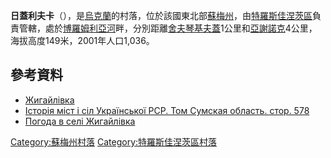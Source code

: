 {{coord|50|38|11|N|35|6|39|E|scale:100000|display=title}}

'''日蓋利夫卡'''（{{lang-uk|Жигайлівка}}），是[[烏克蘭|烏克蘭]]的村落，位於該國東北部[[蘇梅州|蘇梅州]]，由[[特羅斯佳涅茨區|特羅斯佳涅茨區]]負責管轄，處於[[博羅姆利亞河|博羅姆利亞河]]畔，分別距離[[舍夫琴基夫蓋|舍夫琴基夫蓋]]1公里和[[亞謝諾克|亞謝諾克]]4公里，海拔高度149米，2001年人口1,036。

==參考資料==
* [http://w1.c1.rada.gov.ua/pls/z7502/A005?rdat1=21.12.2011&rf7571=30315 Жигайлівка]{{dead link|date=2018年3月 |bot=InternetArchiveBot |fix-attempted=yes }}
* [https://web.archive.org/web/20120915012225/http://www.igsu.org.ua/Sumskaja.obl/Trostjaneckij.rajon/ZHigajlovka.html Історія міст і сіл Української РСР. Том Сумская область. стор. 578] {{ref-ru}}
* [http://weather.in.ua/ua/symskaja/7726 Погода в селі Жигайлівка] {{Wayback|url=http://weather.in.ua/ua/symskaja/7726 |date=20111219223812 }}

{{DEFAULTSORT:Жигайлівка}}
[[Category:蘇梅州村落|Category:蘇梅州村落]]
[[Category:特羅斯佳涅茨區村落|Category:特羅斯佳涅茨區村落]]


{{Sumy-geo-stub}}